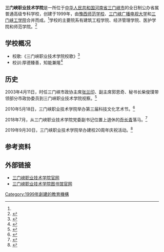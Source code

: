 {{Infobox University
| Name = 三门峡职业技术学院
| EnglishName = 
| SealImage = 
| SealInfo = 
| Established = 1999
| Type = 公办省属普通高等专科学校
| dean = [[吴勇军|吴勇军]]
| secretary  = [[杨彤|杨彤]]
| Location = {{CHN}}[[河南省|河南省]][[三门峡市|三门峡市]][[湖滨区|湖滨区]]湖滨路
| Campus = 市区
| Area = 
| Department =
| Faculty = 
| Professor =
| Associate Professor =
| Assistant Professor =
| Lecturer =
| Student = 22000
| Website = https://www.smxpt.cn/
}}
'''三门峡职业技术学院'''是一所位于[[中华人民共和国|中华人民共和国]][[河南省|河南省]][[三门峡市|三门峡市]]的全日制公办省属普通高级专科学校，创建于1999年，由[[豫西师范学校|豫西师范学校]]、[[三门峡广播电视大学|三门峡广播电视大学]]和[[三门峡工学院|三门峡工学院]]合并而成。<ref name=":0" />学校的主要院系有建筑工程学院、经济管理学院、医护学院和师范学院。<ref>{{Cite web|title=学院概况|url=http://m.smxpt.cn/xygk.htm|accessdate=2020-12-08|author=|date=|format=|publisher=三门峡职业技术学院|language=}}</ref>

== 学校概况 ==

* 校歌:《三门峡职业技术学院校歌》<ref>{{Cite web|title=校徽校歌|url=https://www.smxpt.cn/xqzl/xhxg.htm|accessdate=2020-12-08|author=|date=|format=|publisher=三门峡职业技术学院|language=|archive-date=2021-06-13|archive-url=https://web.archive.org/web/20210613162258/https://smxpt.cn/xqzl/xhxg.htm|dead-url=no}}</ref>
* 校训:厚德臻善，知能兼隆<ref>{{Cite web|title=校风校训|url=https://www.smxpt.cn/xqzl/xfxx.htm|accessdate=2020-12-08|author=|date=|format=|publisher=三门峡职业技术学院|language=|archive-date=2021-08-16|archive-url=https://web.archive.org/web/20210816090516/https://smxpt.cn/xqzl/xfxx.htm|dead-url=no}}</ref>

== 历史 ==
2003年4月11日，时任三门峡市政协主席[[张兰印|张兰印]]、副主席郭恩奇、秘书长柴俊璞带领部分市政协委员到三门峡职业技术学院视察。<ref>{{Cite web|title=市政协委员视察三门峡职业技术学院|url=http://www.xb01.cn/html/smxrb/2003/4/13/2003413234759.html|accessdate=2020-12-08|author=|date=2003-04-14|format=|publisher=中国三门峡网|language=}}</ref>

2010年5月18日，三门峡职业技术学院举办第三届科技文化艺术节。<ref>{{Cite web|title=三门峡职业技术学院：艺术节上看点多|url=http://www.xb01.cn/html/smxrb/2010/5/19/2010519203944.shtml|accessdate=2020-12-08|author=|date=2010-05-20|format=|publisher=中国三门峡网|language=}}</ref>

2018年7月，从三门峡职业技术学院党委副书记位置上退休的[[乔长青|乔长青]]落马。<ref>{{Cite web|title=【警钟长鸣】三门峡职业技术学院原党委副书记乔长青被开除党籍、取消退休费待遇|url=https://www.dahebao.cn/news/1301609?cid=1301609|accessdate=2020-12-08|author=|date=2018-12-07|format=|publisher=大河报网|language=}}</ref>

2019年9月30日，三门峡职业技术学院举办建校20周年庆祝活动。<ref name=":0">{{Cite web|title=三门峡职业技术学院：栉风沐雨二十载 弦歌不辍奏华章|url=https://www.henandaily.cn/content/2019/0930/189943.html|accessdate=2020-12-08|author=|date=2019-09-30|format=|publisher=河南日报|language=}}</ref>

== 参考资料 ==
{{reflist}}
== 外部链接 ==
* [https://www.smxpt.cn/ 三门峡职业技术学院官网] {{Wayback|url=https://www.smxpt.cn/ |date=20200919025903 }}
* [http://tsg.smxpt.cn/ 三门峡职业技术学院图书馆官网] {{Wayback|url=http://tsg.smxpt.cn/ |date=20220129181934 }}

{{河南高等院校}}

[[Category:1999年創建的教育機構|Category:1999年創建的教育機構]]
